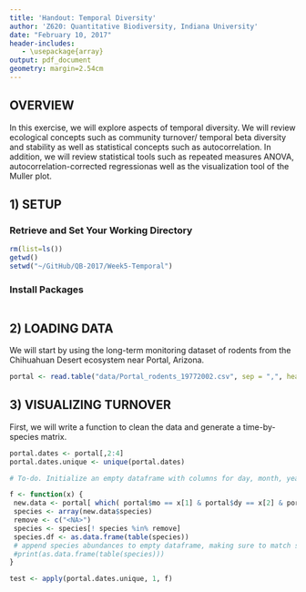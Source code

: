 ```yaml
---
title: 'Handout: Temporal Diversity'
author: 'Z620: Quantitative Biodiversity, Indiana University'
date: "February 10, 2017"
header-includes:
   - \usepackage{array}
output: pdf_document
geometry: margin=2.54cm
---
```


## OVERVIEW

In this exercise, we will explore aspects of temporal diversity. We will review ecological concepts such as community turnover/ temporal beta diversity and stability as well as statistical concepts such as autocorrelation. In addition, we will review statistical tools such as repeated measures ANOVA, autocorrelation-corrected regressionas well as the visualization tool of the Muller plot. 

## 1) SETUP
### Retrieve and Set Your Working Directory

```r
rm(list=ls()) 
getwd() 
setwd("~/GitHub/QB-2017/Week5-Temporal") 
```

### Install Packages

```r

```

## 2) LOADING DATA

We will start by using the long-term monitoring dataset of rodents from the Chihuahuan Desert ecosystem near Portal, Arizona.

```r
portal <- read.table("data/Portal_rodents_19772002.csv", sep = ",", header = TRUE)
```

## 3) VISUALIZING TURNOVER

First, we will write a function to clean the data and generate a time-by-species matrix. 

```r
portal.dates <- portal[,2:4]
portal.dates.unique <- unique(portal.dates)

# To-do. Initialize an empty dataframe with columns for day, month, year, and each species

f <- function(x) {
 new.data <- portal[ which( portal$mo == x[1] & portal$dy == x[2] & portal$yr == x[3]) , ]
 species <- array(new.data$species)
 remove <- c("<NA>")
 species <- species[! species %in% remove]
 species.df <- as.data.frame(table(species))
 # append species abundances to empty dataframe, making sure to match species identity to column
 #print(as.data.frame(table(species)))
}

test <- apply(portal.dates.unique, 1, f)
```

